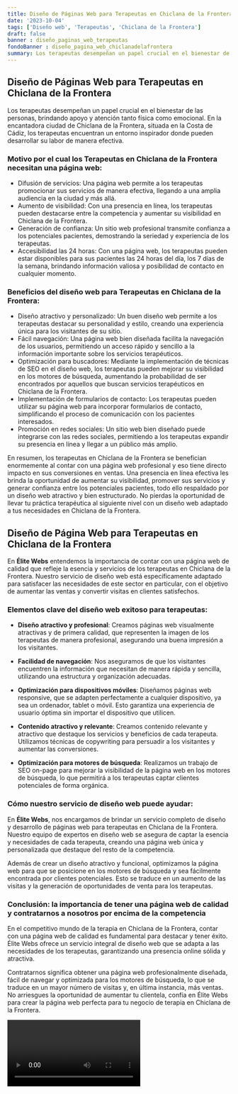 ```yaml
---
title: Diseño de Páginas Web para Terapeutas en Chiclana de la Frontera
date: '2023-10-04'
tags: ['Diseño web', 'Terapeutas', 'Chiclana de la Frontera']
draft: false
banner : diseño_paginas_web_terapeutas
fondoBanner : diseño_pagina_web_chiclanadelafrontera
summary: Los terapeutas desempeñan un papel crucial en el bienestar de las personas, brindando apoyo y atención tanto física como emocional. En la encantadora ciudad de Chiclana de la Frontera, situada en la Costa de Cádiz, los terapeutas encuentran un entorno inspirador donde pueden desarrollar su labor de manera efectiva. 
---
```


## Diseño de Páginas Web para Terapeutas en Chiclana de la Frontera

Los terapeutas desempeñan un papel crucial en el bienestar de las personas, brindando apoyo y atención tanto física como emocional. En la encantadora ciudad de Chiclana de la Frontera, situada en la Costa de Cádiz, los terapeutas encuentran un entorno inspirador donde pueden desarrollar su labor de manera efectiva. 

### Motivo por el cual los Terapeutas en Chiclana de la Frontera necesitan una página web:

- Difusión de servicios: Una página web permite a los terapeutas promocionar sus servicios de manera efectiva, llegando a una amplia audiencia en la ciudad y más allá.
- Aumento de visibilidad: Con una presencia en línea, los terapeutas pueden destacarse entre la competencia y aumentar su visibilidad en Chiclana de la Frontera.
- Generación de confianza: Un sitio web profesional transmite confianza a los potenciales pacientes, demostrando la seriedad y experiencia de los terapeutas.
- Accesibilidad las 24 horas: Con una página web, los terapeutas pueden estar disponibles para sus pacientes las 24 horas del día, los 7 días de la semana, brindando información valiosa y posibilidad de contacto en cualquier momento.

### Beneficios del diseño web para Terapeutas en Chiclana de la Frontera:

- Diseño atractivo y personalizado: Un buen diseño web permite a los terapeutas destacar su personalidad y estilo, creando una experiencia única para los visitantes de su sitio.
- Fácil navegación: Una página web bien diseñada facilita la navegación de los usuarios, permitiendo un acceso rápido y sencillo a la información importante sobre los servicios terapéuticos.
- Optimización para buscadores: Mediante la implementación de técnicas de SEO en el diseño web, los terapeutas pueden mejorar su visibilidad en los motores de búsqueda, aumentando la probabilidad de ser encontrados por aquellos que buscan servicios terapéuticos en Chiclana de la Frontera.
- Implementación de formularios de contacto: Los terapeutas pueden utilizar su página web para incorporar formularios de contacto, simplificando el proceso de comunicación con los pacientes interesados.
- Promoción en redes sociales: Un sitio web bien diseñado puede integrarse con las redes sociales, permitiendo a los terapeutas expandir su presencia en línea y llegar a un público más amplio.

En resumen, los terapeutas en Chiclana de la Frontera se benefician enormemente al contar con una página web profesional y eso tiene directo impacto en sus conversiones en ventas. Una presencia en línea efectiva les brinda la oportunidad de aumentar su visibilidad, promover sus servicios y generar confianza entre los potenciales pacientes, todo ello respaldado por un diseño web atractivo y bien estructurado. No pierdas la oportunidad de llevar tu práctica terapéutica al siguiente nivel con un diseño web adaptado a tus necesidades en Chiclana de la Frontera.

<GifSeo />

<Cta />

## **Diseño de Página Web para Terapeutas en Chiclana de la Frontera**

En **Élite Webs** entendemos la importancia de contar con una página web de calidad que refleje la esencia y servicios de los terapeutas en Chiclana de la Frontera. Nuestro servicio de diseño web está específicamente adaptado para satisfacer las necesidades de este sector en particular, con el objetivo de aumentar las ventas y convertir visitas en clientes satisfechos.

### **Elementos clave del diseño web exitoso para terapeutas:**

- **Diseño atractivo y profesional**: Creamos páginas web visualmente atractivas y de primera calidad, que representen la imagen de los terapeutas de manera profesional, asegurando una buena impresión a los visitantes.

- **Facilidad de navegación**: Nos aseguramos de que los visitantes encuentren la información que necesitan de manera rápida y sencilla, utilizando una estructura y organización adecuadas.

- **Optimización para dispositivos móviles**: Diseñamos páginas web responsive, que se adapten perfectamente a cualquier dispositivo, ya sea un ordenador, tablet o móvil. Esto garantiza una experiencia de usuario óptima sin importar el dispositivo que utilicen.

- **Contenido atractivo y relevante**: Creamos contenido relevante y atractivo que destaque los servicios y beneficios de cada terapeuta. Utilizamos técnicas de copywriting para persuadir a los visitantes y aumentar las conversiones.

- **Optimización para motores de búsqueda**: Realizamos un trabajo de SEO on-page para mejorar la visibilidad de la página web en los motores de búsqueda, lo que permitirá a los terapeutas captar clientes potenciales de forma orgánica.

### **Cómo nuestro servicio de diseño web puede ayudar:**

En **Élite Webs**, nos encargamos de brindar un servicio completo de diseño y desarrollo de páginas web para terapeutas en Chiclana de la Frontera. Nuestro equipo de expertos en diseño web se asegura de captar la esencia y necesidades de cada terapeuta, creando una página web única y personalizada que destaque del resto de la competencia.

Además de crear un diseño atractivo y funcional, optimizamos la página web para que se posicione en los motores de búsqueda y sea fácilmente encontrada por clientes potenciales. Esto se traduce en un aumento de las visitas y la generación de oportunidades de venta para los terapeutas.

### **Conclusión: la importancia de tener una página web de calidad y contratarnos a nosotros por encima de la competencia**

En el competitivo mundo de la terapia en Chiclana de la Frontera, contar con una página web de calidad es fundamental para destacar y tener éxito. Élite Webs ofrece un servicio integral de diseño web que se adapta a las necesidades de los terapeutas, garantizando una presencia online sólida y atractiva.

Contratarnos significa obtener una página web profesionalmente diseñada, fácil de navegar y optimizada para los motores de búsqueda, lo que se traduce en un mayor número de visitas y, en última instancia, más ventas. No arriesgues la oportunidad de aumentar tu clientela, confía en Élite Webs para crear la página web perfecta para tu negocio de terapia en Chiclana de la Frontera.

<Video />

<CtaBot job='Terapeutas' city='Chiclana de la Frontera'/>

<Gmaps query='Chiclana de la Frontera+españa+maps' />